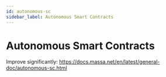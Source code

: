 ```yaml
---
id: autonomous-sc
sidebar_label: Autonomous Smart Contracts
---
```


# Autonomous Smart Contracts

Improve significantly: https://docs.massa.net/en/latest/general-doc/autonomous-sc.html
